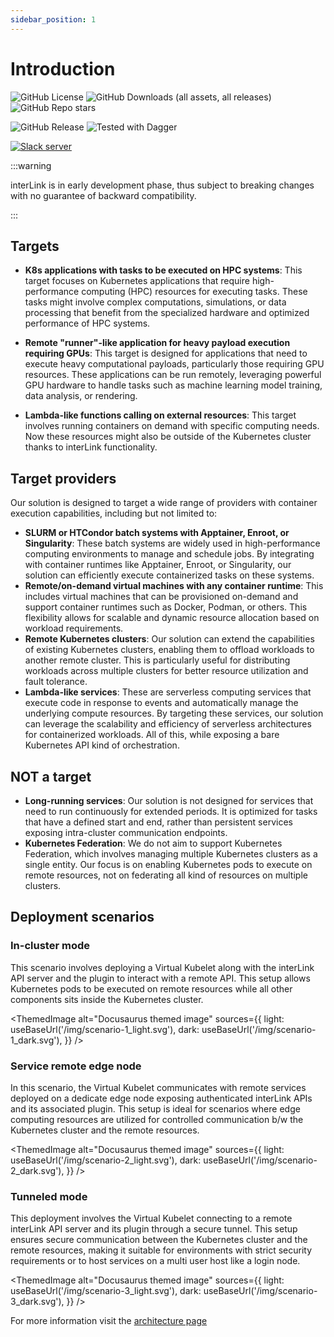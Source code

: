```yaml
---
sidebar_position: 1
---
```


# Introduction

![GitHub License](https://img.shields.io/github/license/intertwin-eu/interlink)
![GitHub Downloads (all assets, all releases)](https://img.shields.io/github/downloads/intertwin-eu/interlink/total)
![GitHub Repo stars](https://img.shields.io/github/stars/intertwin-eu/interlink)

![GitHub Release](https://img.shields.io/github/v/release/intertwin-eu/interlink)
![Tested with Dagger](https://img.shields.io/badge/tested_with_dagger-v0.13.3-green)

[![Slack server](https://img.shields.io/badge/slack_server-8A2BE2?link=https%3A%2F%2Fjoin.slack.com%2Ft%2Fintertwin%2Fshared_invite%2Fzt-2cs67h9wz-2DFQ6EiSQGS1vlbbbJHctA)](https://join.slack.com/t/intertwin/shared_invite/zt-2cs67h9wz-2DFQ6EiSQGS1vlbbbJHctA)

:::warning

interLink is in early development phase, thus subject to breaking changes with no guarantee of backward compatibility.

:::

## Targets

- __K8s applications with tasks to be executed on HPC systems__: This target focuses on Kubernetes applications that require high-performance computing (HPC) resources for executing tasks. These tasks might involve complex computations, simulations, or data processing that benefit from the specialized hardware and optimized performance of HPC systems.

- __Remote "runner"-like application for heavy payload execution requiring GPUs__: This target is designed for applications that need to execute heavy computational payloads, particularly those requiring GPU resources. These applications can be run remotely, leveraging powerful GPU hardware to handle tasks such as machine learning model training, data analysis, or rendering.

- __Lambda-like functions calling on external resources__: This target involves running containers on demand with specific computing needs. Now these resources might also be outside of the Kubernetes cluster thanks to interLink functionality.

## Target providers

Our solution is designed to target a wide range of providers with container execution capabilities, including but not limited to:

- __SLURM or HTCondor batch systems with Apptainer, Enroot, or Singularity__: These batch systems are widely used in high-performance computing environments to manage and schedule jobs. By integrating with container runtimes like Apptainer, Enroot, or Singularity, our solution can efficiently execute containerized tasks on these systems.
- __Remote/on-demand virtual machines with any container runtime__: This includes virtual machines that can be provisioned on-demand and support container runtimes such as Docker, Podman, or others. This flexibility allows for scalable and dynamic resource allocation based on workload requirements.
- __Remote Kubernetes clusters__: Our solution can extend the capabilities of existing Kubernetes clusters, enabling them to offload workloads to another remote cluster. This is particularly useful for distributing workloads across multiple clusters for better resource utilization and fault tolerance.
- __Lambda-like services__: These are serverless computing services that execute code in response to events and automatically manage the underlying compute resources. By targeting these services, our solution can leverage the scalability and efficiency of serverless architectures for containerized workloads. All of this, while exposing a bare Kubernetes API kind of orchestration.

## NOT a target

- __Long-running services__: Our solution is not designed for services that need to run continuously for extended periods. It is optimized for tasks that have a defined start and end, rather than persistent services exposing intra-cluster communication endpoints.
- __Kubernetes Federation__: We do not aim to support Kubernetes Federation, which involves managing multiple Kubernetes clusters as a single entity. Our focus is on enabling Kubernetes pods to execute on remote resources, not on federating all kind of resources on multiple clusters.


## Deployment scenarios

### In-cluster mode

This scenario involves deploying a Virtual Kubelet along with the interLink API server and the plugin to interact with a remote API. This setup allows Kubernetes pods to be executed on remote resources while all other components sits inside the Kubernetes cluster.

<ThemedImage 
        alt="Docusaurus themed image"
        sources={{
          light: useBaseUrl('/img/scenario-1_light.svg'),
          dark: useBaseUrl('/img/scenario-1_dark.svg'),
        }}
/>


### Service remote edge node

In this scenario, the Virtual Kubelet communicates with remote services deployed on a dedicate edge node exposing authenticated interLink APIs and its associated plugin. This setup is ideal for scenarios where edge computing resources are utilized for controlled communication b/w the Kubernetes cluster and the remote resources.

<ThemedImage 
        alt="Docusaurus themed image"
        sources={{
          light: useBaseUrl('/img/scenario-2_light.svg'),
          dark: useBaseUrl('/img/scenario-2_dark.svg'),
        }}
/>

### Tunneled mode

This deployment involves the Virtual Kubelet connecting to a remote interLink API server and its plugin through a secure tunnel. This setup ensures secure communication between the Kubernetes cluster and the remote resources, making it suitable for environments with strict security requirements or to host services on a multi user host like a login node.

<ThemedImage 
        alt="Docusaurus themed image"
        sources={{
          light: useBaseUrl('/img/scenario-3_light.svg'),
          dark: useBaseUrl('/img/scenario-3_dark.svg'),
        }}
/>

For more information visit the [architecture page](arch)

